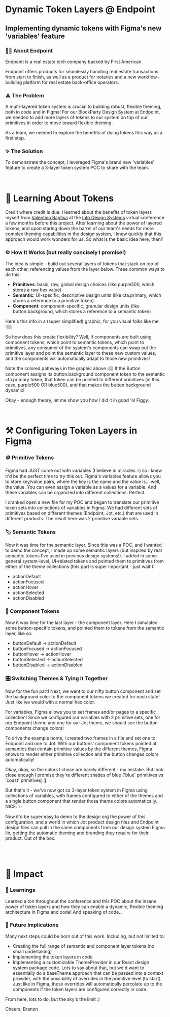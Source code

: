 
<HeaderImage image="/projects/dynamic-token-layers/cover.png" />

# Dynamic Token Layers @ Endpoint

## Implementing dynamic tokens with Figma's new 'variables' feature

<MetadataBar date="June 2023" category="Design Systems" />

### ✍🏽 About Endpoint

Endpoint is a real estate tech company backed by First American.

Endpoint offers products for seamlessly handling real estate transactions from start to finish, as well as a product for notaries and a new workflow-building platform for real estate back-office operators.

<ContentImage
  image="/projects/process-improvements/intro.png"
  caption="Graphic depicting the complex process of buying a home"
/>

### ⚠️ The Problem

A multi-layered token system is crucial to building robust, flexible theming, both in code and in Figma! For our BlockParty Design System at Endpoint, we needed to add more layers of tokens to our system on top of our primitives in order to move toward flexible theming.

As a team, we needed to explore the benefits of doing tokens this way as a first step.

### ✨ The Solution

To demonstrate the concept, I leveraged Figma's brand new 'variables' feature to create a 3-layer token system POC to share with the team.

<br />

# 🧠 Learning About Tokens

Credit where credit is due: I learned about the benefits of token layers myself from [Valentino Baptisa](https://valentinoafb.medium.com/) at the [Into Design Systems](https://www.intodesignsystems.com/) virtual conference a few months before this project. After learning about the power of layered tokens, and upon staring down the barrel of our team's needs for more complex theming capabilities in the design system, I knew quickly that this approach would work wonders for us. So what is the basic idea here, then?

### ⚙️ How It Works (but really concisely I promise!)

The idea is simple - build out several layers of tokens that stack on top of each other, referencing values from the layer below. Three common ways to do this:

- <strong>Primitives</strong>: basic, raw, global design choices (like
  purple500, which stores a raw hex value)
- <strong>Semantic</strong>: UI-specific, descriptive design units (like
  cta.primary, which stores a reference to a primitive token)
- <strong>Component</strong>: component-specific, granular design units (like
  button.background, which stores a reference to a semantic token)

Here's this info in a (super simplified) graphic, for you visual folks like me 👇🏽

<ContentImage
  image="/projects/dynamic-token-layers/token-layers.png"
  caption="A few versions of the tree in Figjam"
/>

So how does this create flexibility? Well, if components are built using component tokens, which point to semantic tokens, which point to primitives, any consumer of the system's components can swap out the primitive layer and point the semantic layer to these new custom values, and the components will automatically adapt to those new primitives!

Note the colored pathways in the graphic above 👆🏽 If the Button component assigns its button.background component token to the semantic cta.primary token, that token can be pointed to different primitives (in this case, purple500 OR blue500), and that makes the button background dynamic!

Okay - enough theory, let me show you how I did it in good 'ol Figgy.

<br />

# ⚒️ Configuring Token Layers in Figma

### 🪙 Primitive Tokens

Figma had JUST come out with variables (I believe in miracles 🎶) so I knew it'd be the perfect time to try this out. Figma's variables feature allows you to store key/value pairs, where the key is the name and the value is... well, the value. You can even assign a variable as a values for a variable. And these variables can be organized into different collections. Perfect.

I cranked open a new file for my POC and began to translate our primitive token sets into collections of variables in Figma. We had different sets of primitives based on different themes (Endpoint, Jot, etc.) that are used in different products. The result here was 2 primitive variable sets.

<ContentImage
  image="/projects/dynamic-token-layers/ep-primitives.png"
  caption="Endpoint theme primitive variable sets created in Figma"
/>
<ContentImage
  image="/projects/dynamic-token-layers/jot-primitives.png"
  caption="Jot theme primitive variable sets created in Figma"
/>

### 🏷️ Semantic Tokens

Now it was time for the semantic layer. Since this was a POC, and I wanted to demo the concept, I made up some semantic layers (but inspired by real semantic tokens I've used in previous design systems!). I added in some general system-level, UI-related tokens and pointed them to primitives from either of the theme collections (this part is super important - just wait!):

- actionDefault
- actionFocused
- actionHover
- actionSelected
- actionDisabled

<ContentImage
  image="/projects/dynamic-token-layers/semantics.png"
  caption="Semantic tokens pointed at primitive tokens for each theme"
/>

### 🧩 Component Tokens

Now it was time for the last layer - the component layer. Here I simulated some button-specific tokens, and pointed them to tokens from the semantic layer, like so:

- buttonDefault -> actionDefault
- buttonFocused -> actionFocused
- buttonHover -> actionHover
- buttonSelected -> actionSelected
- buttonDisabled -> actionDisabled

<ContentImage
  image="/projects/dynamic-token-layers/component.png"
  caption="Button-specific component tokens pointed at semantic tokens"
/>

### 🎛️ Switching Themes & Tying it Together

Now for the fun part! Next, we went to our nifty button component and set the background color to the component tokens we created for each state! Just like we would with a normal hex color.

For variables, Figma allows you to set frames and/or pages to a specific collection! Since we configured our variables with 2 primitive sets, one for our Endpoint theme and one for our Jot theme, we should see the button components change colors!

To drive the example home, I created two frames in a file and set one to Endpoint and one to Jot. With our buttons' component tokens pointed at semantics that contain primitive values by the different themes, Figma knows to render either primitive collection and the button changes colors automatically!

<ContentImage
  image="/projects/dynamic-token-layers/themed.png"
  caption="Buttons set to render different themes via variable collections"
/>

Okay, okay, so the colors I chose are barely different - my mistake. But look close enough I promise they're different shades of blue ('blue' primitives vs 'coast' primitives) 🥲

But that's it - we've now got ca 3-layer token system in Figma using collections of variables, with frames configured to either of the themes and a single button component that render those theme colors automatically. NICE. ✨

Now it'd be super easy to demo to the design org the power of this configuration, and a world in which Jot product design files and Endpoint design files can pull in the same components from our design system Figma lib, getting the automatic theming and branding they require for their product. Out of the box.

<br />
<br />

# 🚀 Impact

### 🧠 Learnings

Learned a ton throughout the conference and this POC about the insane power of token layers and how they can enable a dynamic, flexible theming architecture in Figma and code! And speaking of code...

### 🔮 Future Implications

Many next steps could be born out of this work. Including, but not limited to:

- Creating the full range of semantic and component layer tokens (no small undertaking)
- Implementing the token layers in code
- Implementing a customizable ThemeProvider in our React design system package code. Lots to say about that, but we'd want to essentially do a baseTheme approach that can be passed into a context provider, with the possibility of overrides in the primitive level (to start). Just like in Figma, these overrides will automatically percolate up to the components if the token layers are configured correctly in code.

From here, lots to do, but the sky's the limit :)

Cheers,
Branon
